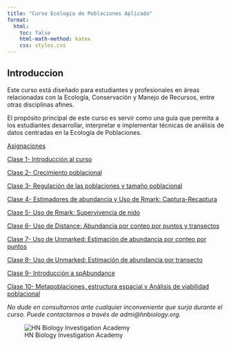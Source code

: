 ---
title: "Curso Ecología de Poblaciones Aplicada"
format:
  html:
    toc: false
    html-math-method: katex
    css: styles.css
---

## Introduccion

Este curso está diseñado para estudiantes y profesionales en áreas relacionadas con la Ecología, Conservación y Manejo de Recursos, entre otras disciplinas afines.

El propósito principal de este curso es servir como una guía que permita a los estudiantes desarrollar, interpretar e implementar técnicas de análisis de datos centradas en la Ecología de Poblaciones.

[Asignaciones](Asiganciones.html)

[Clase 1- Introducción al curso](Clase1.html)

[Clase 2- Crecimiento poblacional](Clase2.html)

[Clase 3- Regulación de las poblaciones y tamaño poblacional](Clase3b.html)

[Clase 4- Estimadores de abundancia y Uso de Rmark: Captura-Recaptura](Clase4.html)

[Clase 5- Uso de Rmark: Supervivencia de nido](Clase5.html)

[Clase 6- Uso de Distance: Abundancia por conteo por puntos y transectos](Clase6.html)

[Clase 7- Uso de Unmarked: Estimación de abundancia por conteo por puntos](Clase7.html)

[Clase 8- Uso de Unmarked: Estimación de abundancia por transecto](Clase8.html)

[Clase 9- Introducción a spAbundance](Clase9.html)

[Clase 10- Metapoblaciones, estructura espacial y Análisis de viabilidad poblacional](Clase10.html)


*No dude en consultarnos ante cualquier inconveniente que surja durante el curso. Puede contactarnos a través de admi@hnbiology.org.*


![HN Biology Investigation Academy](HN%20Cursos%20publicidad/HN%20Biology%20Inv%20large.jpg)

